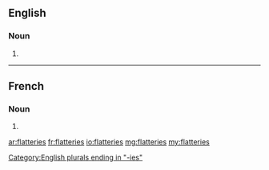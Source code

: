 ==English==

===Noun===
{{head|en|plural}}

# {{plural of|flattery|lang=en}}

[[Category:English plurals ending in "-ies"]]

----

==French==

===Noun===
{{head|fr|plural}}

# {{plural of|flatterie|lang=fr}}

[[ar:flatteries]]
[[fr:flatteries]]
[[io:flatteries]]
[[mg:flatteries]]
[[my:flatteries]]